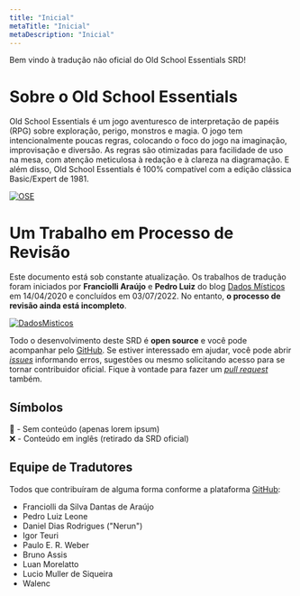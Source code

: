 ```yaml
---
title: "Inicial"
metaTitle: "Inicial"
metaDescription: "Inicial"
---
```


Bem vindo à tradução não oficial do Old School Essentials SRD!

# Sobre o Old School Essentials
Old School Essentials é um jogo aventuresco de interpretação de papéis (RPG) sobre exploração, perigo, monstros e magia. O jogo tem intencionalmente poucas regras, colocando o foco do jogo na imaginação, improvisação e diversão. As regras são otimizadas para facilidade de uso na mesa, com atenção meticulosa à redação e à clareza na diagramação. E além disso, Old School Essentials é 100% compatível com a edição clássica Basic/Expert de 1981.

[![OSE](https://oldschoolessentials.necroticgnome.com/srd/images/thumb/9/99/Old-School_Essentials_Black_Box_Front_A4_740x.png/300px-Old-School_Essentials_Black_Box_Front_A4_740x.png)](https://necroticgnome.com/collections/old-school-essentials)

# Um Trabalho em Processo de Revisão
Este documento está sob constante atualização. Os trabalhos de tradução foram iniciados por **Franciolli Araújo** e **Pedro Luiz** do blog [Dados Místicos](https://dadosmisticos.com/) em 14/04/2020 e concluídos em 03/07/2022. No entanto, **o processo de revisão ainda está incompleto**.

[![DadosMisticos](https://i.imgur.com/texVG8q.png)](https://dadosmisticos.com/)

Todo o desenvolvimento deste SRD é **open source** e você pode acompanhar pelo [GitHub](https://github.com/pedroleone/osr-srd). Se estiver interessado em ajudar, você pode abrir [*issues*](https://github.com/pedroleone/osr-srd/issues) informando erros, sugestões ou mesmo solicitando acesso para se tornar contribuidor oficial. Fique à vontade para fazer um [*pull request*](https://docs.github.com/pt/github/collaborating-with-pull-requests/proposing-changes-to-your-work-with-pull-requests/creating-a-pull-request) também.

## Símbolos

🔴 - Sem conteúdo (apenas lorem ipsum) <br/>
❌ - Conteúdo em inglês (retirado da SRD oficial)

## Equipe de Tradutores
Todos que contribuíram de alguma forma conforme a plataforma [GitHub](https://github.com/pedroleone/osr-srd/graphs/contributors):

* Franciolli da Silva Dantas de Araújo
* Pedro Luiz Leone
* Daniel Dias Rodrigues ("Nerun")
* Igor Teuri
* Paulo E. R. Weber
* Bruno Assis
* Luan Morelatto
* Lucio Muller de Siqueira
* Walenc
